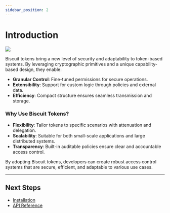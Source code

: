 ```yaml
---
sidebar_position: 2
---
```


# Introduction

![](/img/undraw_presentation.svg)

Biscuit tokens bring a new level of security and adaptability to token-based systems. By leveraging cryptographic primitives and a unique capability-based design, they enable:

- **Granular Control**: Fine-tuned permissions for secure operations.
- **Extensibility**: Support for custom logic through policies and external data.
- **Efficiency**: Compact structure ensures seamless transmission and storage.

### Why Use Biscuit Tokens?

- **Flexibility**: Tailor tokens to specific scenarios with attenuation and delegation.
- **Scalability**: Suitable for both small-scale applications and large distributed systems.
- **Transparency**: Built-in auditable policies ensure clear and accountable access control.

By adopting Biscuit tokens, developers can create robust access control systems that are secure, efficient, and adaptable to various use cases.

---

## Next Steps

- [Installation](/docs/install)
- [API Reference](/docs/api)